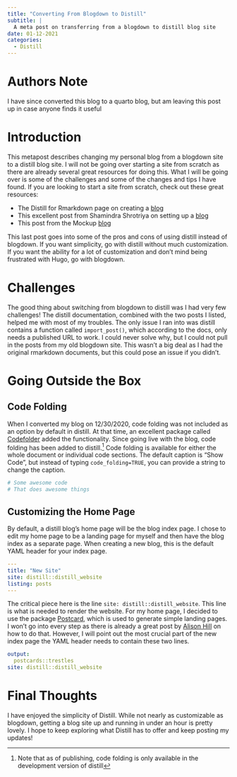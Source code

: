 ```yaml
---
title: "Converting From Blogdown to Distill"
subtitle: |
  A meta post on transferring from a blogdown to distill blog site
date: 01-12-2021
categories:
  - Distill
---
```


# Authors Note

I have since converted this blog to a quarto blog, but am leaving this post up in case anyone finds it useful

# Introduction

This metapost describes changing my personal blog from a blogdown site to a distill blog site.  I will not be going over starting a site from scratch as there are already several great resources for doing this.  What I will be going over is some of the challenges and some of the changes and tips I have found.  If you are looking to start a site from scratch, check out these great resources:

- The Distill for Rmarkdown page on creating a [blog](https://rstudio.github.io/distill/blog.html)
- This excellent post from Shamindra Shrotriya on setting up a [blog](https://www.shamindras.com/posts/2019-07-11-shrotriya2019distillpt1/)
- This post from the Mockup [blog](https://themockup.blog/posts/2020-08-01-building-a-blog-with-distill/)

This last post goes into some of the pros and cons of using distill instead of blogdown.  If you want simplicity, go with distill without much customization.  If you want the ability for a lot of customization and don't mind being frustrated with Hugo, go with blogdown.

# Challenges

The good thing about switching from blogdown to distill was I had very few challenges!  The distill documentation, combined with the two posts I listed, helped me with most of my troubles.  The only issue I ran into was distill contains a function called `import_post()`, which according to the docs, only needs a published URL to work.  I could never solve why, but I could not pull in the posts from my old blogdown site.  This wasn't a big deal as I had the original rmarkdown documents, but this could pose an issue if you didn't.  

# Going Outside the Box

## Code Folding

When I converted my blog on 12/30/2020, code folding was not included as an option by default in distill.  At that time, an excellent package called [Codefolder](https://github.com/ijlyttle/codefolder) added the functionality. Since going live with the blog, code folding has been added to distill.^[Note that as of publishing, code folding is only available in the development version of distill] Code folding is available for either the whole document or individual code sections. The default caption is "Show Code", but instead of typing `code_folding=TRUE`, you can provide a string to change the caption. 

```r
# Some awesome code 
# That does awesome things
```

## Customizing the Home Page

By default, a distill blog's home page will be the blog index page. I chose to edit my home page to be a landing page for myself and then have the blog index as a separate page.  When creating a new blog, this is the default YAML header for your index page.

```.yaml
---
title: "New Site"
site: distill::distill_website
listing: posts
---
```

The critical piece here is the line `site: distill::distill_website`. This line is what is needed to render the website.  For my home page, I decided to use the package [Postcard](https://github.com/seankross/postcards), which is used to generate simple landing pages. I won't go into every step as there is already a great post by [Alison Hill](https://alison.rbind.io/post/2020-12-22-postcards-distill/) on how to do that.  However, I will point out the most crucial part of the new index page the YAML header needs to contain these two lines.

```.yaml
output:
  postcards::trestles
site: distill::distill_website
```

# Final Thoughts

I have enjoyed the simplicity of Distill. While not nearly as customizable as blogdown, getting a blog site up and running in under an hour is pretty lovely. I hope to keep exploring what Distill has to offer and keep posting my updates!  


